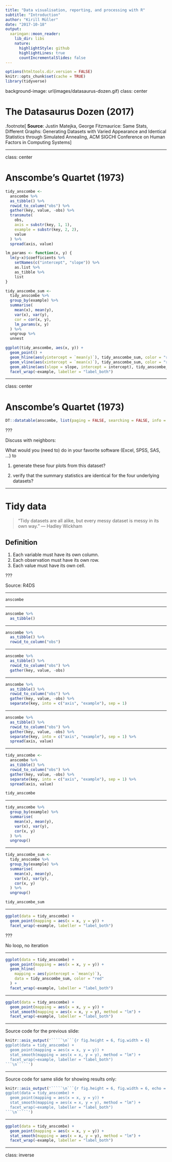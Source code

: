 ```yaml
---
title: "Data visualisation, reporting, and processing with R"
subtitle: "Introduction"
author: "Kirill Müller"
date: "2017-10-18"
output:
  xaringan::moon_reader:
    lib_dir: libs
    nature:
      highlightStyle: github
      highlightLines: true
      countIncrementalSlides: false
---
```


```r
options(htmltools.dir.version = FALSE)
knitr::opts_chunk$set(cache = TRUE)
library(tidyverse)
```

background-image: url(images/datasaurus-dozen.gif)
class: center

# The Datasaurus Dozen (2017)

.footnote[
**Source**: Justin Matejka, George Fitzmaurice: Same Stats, Different Graphs: Generating Datasets with Varied Appearance and Identical Statistics through Simulated Annealing, ACM SIGCHI Conference on Human Factors in Computing Systems
]

---

class: center

# Anscombe's Quartet (1973)

```r
tidy_anscombe <-
  anscombe %>%
  as_tibble() %>%
  rowid_to_column("obs") %>%
  gather(key, value, -obs) %>%
  transmute(
    obs,
    axis = substr(key, 1, 1),
    example = substr(key, 2, 2),
    value
  ) %>%
  spread(axis, value)

lm_params <- function(x, y) {
  lm(y~x)$coefficients %>%
    setNames(c("intercept", "slope")) %>%
    as.list %>%
    as_tibble %>% 
    list
}

tidy_anscombe_sum <-
  tidy_anscombe %>%
  group_by(example) %>%
  summarise(
    mean(x), mean(y),
    var(x), var(y),
    cor = cor(x, y),
    lm_params(x, y)
  ) %>%
  ungroup %>%
  unnest

ggplot(tidy_anscombe, aes(x, y)) +
  geom_point() +
  geom_hline(aes(yintercept = `mean(y)`), tidy_anscombe_sum, color = "red") +
  geom_vline(aes(xintercept = `mean(x)`), tidy_anscombe_sum, color = "red") +
  geom_abline(aes(slope = slope, intercept = intercept), tidy_anscombe_sum, color = "red") +
  facet_wrap(~example, labeller = "label_both")
```

---

class: center

# Anscombe's Quartet (1973)

```r
DT::datatable(anscombe, list(paging = FALSE, searching = FALSE, info = FALSE))
```

???

Discuss with neighbors:

What would you (need to) do in your favorite software (Excel, SPSS, SAS, ...) to 

1. generate these four plots from this dataset?

2. verify that the summary statistics are identical for the four underlying datasets?

---

# Tidy data

> “Tidy datasets are all alike, but every messy dataset is messy in its own way.” –– Hadley Wickham

## Definition

1. Each variable must have its own column.
2. Each observation must have its own row.
3. Each value must have its own cell.

???

Source: R4DS

---

```r
anscombe
```

---

```r
anscombe %>%
  as_tibble()
```

---

```r
anscombe %>%
  as_tibble() %>%
  rowid_to_column("obs")
```

---

```r
anscombe %>%
  as_tibble() %>%
  rowid_to_column("obs") %>%
  gather(key, value, -obs)
```

---

```r
anscombe %>%
  as_tibble() %>%
  rowid_to_column("obs") %>%
  gather(key, value, -obs) %>%
  separate(key, into = c("axis", "example"), sep = 1)
```

---

```r
anscombe %>%
  as_tibble() %>%
  rowid_to_column("obs") %>%
  gather(key, value, -obs) %>%
  separate(key, into = c("axis", "example"), sep = 1) %>%
  spread(axis, value)
```

---

```r
tidy_anscombe <-
  anscombe %>%
  as_tibble() %>%
  rowid_to_column("obs") %>%
  gather(key, value, -obs) %>%
  separate(key, into = c("axis", "example"), sep = 1) %>%
  spread(axis, value)

tidy_anscombe
```

---

```r
tidy_anscombe %>%
  group_by(example) %>%
  summarise(
    mean(x), mean(y),
    var(x), var(y),
    cor(x, y)
  ) %>%
  ungroup()
```

---

```r
tidy_anscombe_sum <-
  tidy_anscombe %>%
  group_by(example) %>%
  summarise(
    mean(x), mean(y),
    var(x), var(y),
    cor(x, y)
  ) %>%
  ungroup()

tidy_anscombe_sum
```

---

```r
ggplot(data = tidy_anscombe) +
  geom_point(mapping = aes(x = x, y = y)) +
  facet_wrap(~example, labeller = "label_both")
```

???

No loop, no iteration

---

```r
ggplot(data = tidy_anscombe) +
  geom_point(mapping = aes(x = x, y = y)) +
  geom_hline(
    mapping = aes(yintercept = `mean(y)`),
    data = tidy_anscombe_sum, color = "red"
  ) +
  facet_wrap(~example, labeller = "label_both")
```

---

```r
ggplot(data = tidy_anscombe) +
  geom_point(mapping = aes(x = x, y = y)) +
  stat_smooth(mapping = aes(x = x, y = y), method = "lm") +
  facet_wrap(~example, labeller = "label_both")
```

---

Source code for the previous slide:

```r
knitr::asis_output('`````\n```{r fig.height = 6, fig.width = 6}
ggplot(data = tidy_anscombe) +
  geom_point(mapping = aes(x = x, y = y)) +
  stat_smooth(mapping = aes(x = x, y = y), method = "lm") +
  facet_wrap(~example, labeller = "label_both")
```\n`````')
```

---

Source code for same slide for showing results only:

```r
knitr::asis_output('`````\n```{r fig.height = 6, fig.width = 6, echo = FALSE}
ggplot(data = tidy_anscombe) +
  geom_point(mapping = aes(x = x, y = y)) +
  stat_smooth(mapping = aes(x = x, y = y), method = "lm") +
  facet_wrap(~example, labeller = "label_both")
```\n`````')
```

---

```r
ggplot(data = tidy_anscombe) +
  geom_point(mapping = aes(x = x, y = y)) +
  stat_smooth(mapping = aes(x = x, y = y), method = "lm") +
  facet_wrap(~example, labeller = "label_both")
```

---

class: inverse
